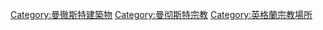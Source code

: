 [[Category:曼徹斯特建築物|Category:曼徹斯特建築物]]
[[Category:曼彻斯特宗教|Category:曼彻斯特宗教]]
[[Category:英格蘭宗教場所|Category:英格蘭宗教場所]]